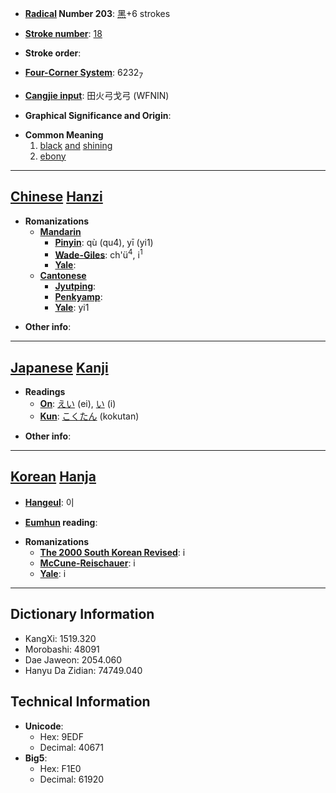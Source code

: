 * '''[[Wiktionary:Chinese radical index| Radical]] Number 203''': [[Wiktionary:Chinese radical index 黑|黑]]+6 strokes

* '''[[Wiktionary:Chinese total strokes index|Stroke number]]''': [[Wiktionary:Chinese total strokes index 18|18]]

* '''Stroke order''': 

* '''[[Wiktionary:Chinese four corner index|Four-Corner System]]''': 6232<sub>7</sub>

* '''[[Wiktionary:Chinese Cangjie index|Cangjie input]]''': 田火弓戈弓 (WFNIN)

* '''Graphical Significance and Origin''': 

* '''Common Meaning'''
*#[[black]] [[and]] [[shining]]
*# [[ebony]]


----

== [[Chinese]] [[Hanzi]] ==

* '''Romanizations'''
** '''[[Mandarin]]'''
*** '''[[Pinyin]]''': qù (qu4), yī (yi1)
*** '''[[Wade-Giles]]''': ch'ü<sup>4</sup>, i<sup>1</sup>
*** '''[[Yale]]''': 
** '''[[Cantonese]]'''
*** '''[[Jyutping]]''':
*** '''[[Penkyamp]]''': 
*** '''[[Yale]]''': yi1

* '''Other info''': 

----

== [[Japanese]] [[Kanji]] ==

* '''Readings'''
** '''[[On]]''': [[えい]] (ei), [[い]] (i)
** '''[[Kun]]''': [[こくたん]] (kokutan)

* '''Other info''':  

----

== [[Korean]] [[Hanja]] ==

* '''[[Hangeul]]''': 이

* '''[[Eumhun]] reading''': 

* '''Romanizations'''
** '''[[The 2000 South Korean Revised Romanization|The 2000 South Korean Revised]]''': i
** '''[[McCune-Reischauer]]''': i
** '''[[Yale]]''': i

----

== Dictionary Information ==

* KangXi: 1519.320
* Morobashi: 48091
* Dae Jaweon: 2054.060
* Hanyu Da Zidian: 74749.040

== Technical Information ==

* '''Unicode''':
** Hex: 9EDF
** Decimal: 40671
* '''Big5''':
** Hex: F1E0
** Decimal: 61920